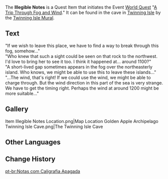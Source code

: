 {{Item Infobox
|id           = 100845
|image        = Book Ragged Notebook.png
|type         = Quest Items
|description  = These notes are illegible.
|source1      = Behind a [[Rock Pile|breakable rock]], in a hidden cave under [[Twinning Isle]] teleport waypoint
}}
The '''Illegible Notes''' is a Quest Item that initiates the Event [[World Quest]] "[[A Trip Through Fog and Wind]]." It can be found in the cave in [[Twinning Isle]] by the [[Twinning Isle Mural]].

==Text==
"If we wish to leave this place, we have to find a way to break through this fog, somehow..."<br />
"Who knew that such a sight could be seen on that rock to the northwest. I'd love to bring her to see it too. I think it happened at... around 11{{colon}}00?"<br />
"A short-lived gap sometimes appears in the fog over the northeasterly island. Who knows, we might be able to use this to leave these islands..."<br />
"...The wind, that's right! If we could use the wind, we might be able to charge through. But the wind direction in this part of the sea is very strange. We have to get the timing right. Perhaps the wind at around 12{{colon}}00 might be more suitable..."

==Gallery==
<gallery hideaddbutton="true" captionalign="center">
Item Illegible Notes Location.png|Map Location
Golden Apple Archipelago Twinning Isle Cave.png|The Twinning Isle Cave
</gallery>

==Other Languages==
{{Other Languages
|en      = Illegible Notes
|zhs     = 笔迹已经模糊的笔记
|zhs_rm  = Bǐjī Yǐjīng Móhú de Bǐjì
|zht     = 筆跡已經模糊的筆記
|zht_rm  = Bǐjī Yǐjīng Móhú de Bǐjì
|zh_tl   = The Notes with Already Blurry Handwriting
|ja      = 筆跡がかすれているノート
|ja_rm   = Hisseki ga Kasurete Iru Nooto
|ja_tl   = 
|ko      = 글씨가 흐릿해진 노트
|ko_rm   = Geulssiga Heuritaejin Noteu
|ko_tl   = Blurred Text Note
|es      = Notas borrosas
|es_tl   = 
|fr      = Notes illisibles
|fr_tl   = Illegible Notes
|ru      = Нечитаемые записки
|ru_tl   = 
|th      = บันทึกที่ลายมือเลือนราง
|th_rm   = 
|th_tl   = 
|vi      = Ghi Chép Đã Phai
|vi_tl   = 
|de      = Notiz mit verschwommenen Schriften
|de_tl   = Note with Blurry Writing
|id      = Catatan yang Sulit Dibaca
|id_tl   = The Illegible Notes
|pt      = Notas com Caligrafia Apagada
|pt_tl   = 
}}

==Change History==
{{Change History|1.6}}

[[pt-br:Notas com Caligrafia Apagada]]